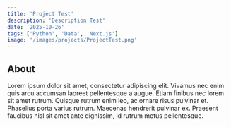 ```yaml
---
title: 'Project Test'
description: 'Description Test'
date: '2025-10-26'
tags: ['Python', 'Data', 'Next.js']
image: '/images/projects/ProjectTest.png'
---
```


## About

Lorem ipsum dolor sit amet, consectetur adipiscing elit. Vivamus nec enim quis arcu accumsan laoreet pellentesque a augue. Etiam finibus nec lorem sit amet rutrum. Quisque rutrum enim leo, ac ornare risus pulvinar et. Phasellus porta varius rutrum. Maecenas hendrerit pulvinar ex. Praesent faucibus nisl sit amet ante dignissim, id rutrum metus pellentesque.